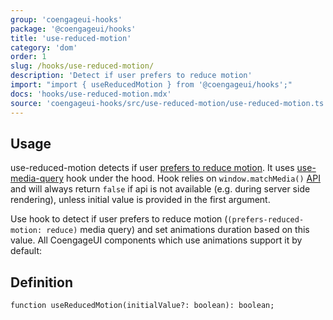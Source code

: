 ```yaml
---
group: 'coengageui-hooks'
package: '@coengageui/hooks'
title: 'use-reduced-motion'
category: 'dom'
order: 1
slug: /hooks/use-reduced-motion/
description: 'Detect if user prefers to reduce motion'
import: "import { useReducedMotion } from '@coengageui/hooks';"
docs: 'hooks/use-reduced-motion.mdx'
source: 'coengageui-hooks/src/use-reduced-motion/use-reduced-motion.ts'
---
```



## Usage

use-reduced-motion detects if user [prefers to reduce motion](https://developer.mozilla.org/en-US/docs/Web/CSS/@media/prefers-reduced-motion).
It uses [use-media-query](/hooks/use-media-query/) hook under the hood.
Hook relies on `window.matchMedia()` [API](https://developer.mozilla.org/en-US/docs/Web/API/Window/matchMedia)
and will always return `false` if api is not available (e.g. during server side rendering), unless initial value is provided in the first argument.

Use hook to detect if user prefers to reduce motion (`(prefers-reduced-motion: reduce)` media query) and set animations duration based on this value.
All CoengageUI components which use animations support it by default:

<Demo data={HooksDemos.useReducedMotionDemo} />

## Definition

```tsx
function useReducedMotion(initialValue?: boolean): boolean;
```

